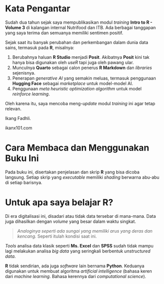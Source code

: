 # Kata Pengantar {.unnumbered}

Sudah dua tahun sejak saya mempublikasikan modul _training_ __Intro to R - Volume 3__ di kalangan internal Nutrifood dan ITB. Ada berbagai tanggapan yang saya terima dan semuanya memiliki sentimen positif.

Sejak saat itu banyak perubahan dan perkembangan dalam dunia data sains, termasuk pada __R__, misalnya:

1. Berubahnya haluan __R Studio__ menjadi __Posit__. Akibatnya __Posit__ kini tak hanya bisa digunakan oleh _useR_ tapi juga oleh pawang ular.
1. Munculnya __Quarto__ sebagai calon penerus __R Markdown__ dan _libraries_ sejenisnya.
1. Penerapan _generative AI_ yang semakin meluas, termasuk penggunaan __Hugging Face__ sebagai _marketplace_ untuk model-model AI.
1. Penggunaan _meta heuristic optimization algorithm_ untuk model _reinforce learning_.

Oleh karena itu, saya mencoba meng-_update_ modul _training_ ini agar tetap relevan.

Ikang Fadhli.

ikanx101.com

# Cara Membaca dan Menggunakan Buku Ini

Pada buku ini, disertakan penjelasan dan skrip __R__ yang bisa dicoba langsung. Setiap skrip yang _executable_ memiliki _shading_ berwarna abu-abu di setiap barisnya.

# Untuk apa saya belajar __R__? {.unnumbered}

Di era digitalisasi ini, disadari atau tidak data tersebar di mana-mana. Data juga dihasilkan dengan _volume_ yang besar dalam waktu singkat. 

> _Analoginya seperti ada sungai yang memiliki arus yang deras dan kencang._
Seperti itulah kondisi saat ini.

_Tools_ analisa data klasik seperti __Ms. Excel__ dan __SPSS__ sudah tidak mampu lagi melakukan analisa _big data_ yang seringkali berbentuk _unstructured data_.

__R__ tidak sendirian, ada juga _software_ lain bernama __Python__. Keduanya digunakan untuk membuat algoritma _artificial intelligence_ (bahasa keren dari _machine learning_. Bahasa kerennya dari _computational science_).

